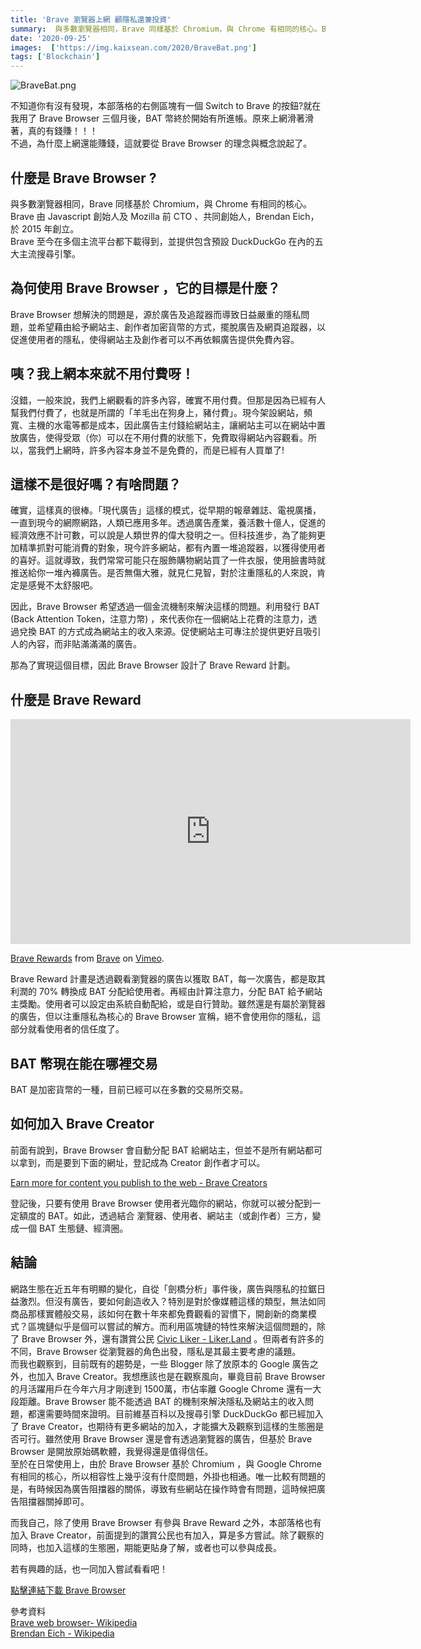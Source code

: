 ```yaml
---
title: 'Brave 瀏覽器上網 顧隱私還兼投資'
summary:  與多數瀏覽器相同，Brave 同樣基於 Chromium，與 Chrome 有相同的核心。Brave 由 Javascript 創始人及 Mozilla 前 CTO 、共同創始人，Brendan Eich， 於 2015 年創立。  Brave 至今在多個主流平台都下載得到，並提供包含預設 DuckDuckGo 在內的五大主流搜尋引擎。
date: '2020-09-25'
images:  ['https://img.kaixsean.com/2020/BraveBat.png']
tags: ['Blockchain']
--- 
```


![BraveBat.png](https://img.kaixsean.com/2020/BraveBat.png)

不知道你有沒有發現，本部落格的右側區塊有一個 Switch to Brave 的按鈕?就在我用了 Brave Browser 三個月後，BAT 幣終於開始有所進帳。原來上網滑著滑著，真的有錢賺！！！  
不過，為什麼上網還能賺錢，這就要從 Brave Browser 的理念與概念說起了。

## 什麼是 Brave Browser ?
與多數瀏覽器相同，Brave 同樣基於 Chromium，與 Chrome 有相同的核心。Brave 由 Javascript 創始人及 Mozilla 前 CTO 、共同創始人，Brendan Eich， 於 2015 年創立。  
Brave 至今在多個主流平台都下載得到，並提供包含預設 DuckDuckGo 在內的五大主流搜尋引擎。

## 為何使用 Brave Browser ，它的目標是什麼？
Brave Browser  想解決的問題是，源於廣告及追蹤器而導致日益嚴重的隱私問題，並希望藉由給予網站主、創作者加密貨幣的方式，擺脫廣告及網頁追蹤器，以促進使用者的隱私，使得網站主及創作者可以不再依賴廣告提供免費內容。

## 咦？我上網本來就不用付費呀！
沒錯，一般來說，我們上網觀看的許多內容，確實不用付費。但那是因為已經有人幫我們付費了，也就是所謂的「羊毛出在狗身上，豬付費」。現今架設網站，頻寬、主機的水電等都是成本，因此廣告主付錢給網站主，讓網站主可以在網站中置放廣告，使得受眾（你）可以在不用付費的狀態下，免費取得網站內容觀看。所以，當我們上網時，許多內容本身並不是免費的，而是已經有人買單了!

## 這樣不是很好嗎？有啥問題？
確實，這樣真的很棒。「現代廣告」這樣的模式，從早期的報章雜誌、電視廣播，一直到現今的網際網路，人類已應用多年。透過廣告產業，養活數十億人，促進的經濟效應不計可數，可以說是人類世界的偉大發明之一。但科技進步，為了能夠更加精準抓對可能消費的對象，現今許多網站，都有內置一堆追蹤器，以獲得使用者的喜好。這就導致，我們常常可能只在服飾購物網站買了一件衣服，使用臉書時就推送給你一堆內褲廣告。是否無傷大雅，就見仁見智，對於注重隱私的人來說，肯定是感覺不太舒服吧。

因此，Brave Browser  希望透過一個金流機制來解決這樣的問題。利用發行 BAT (Back Attention Token，注意力幣) ，來代表你在一個網站上花費的注意力，透過兌換 BAT 的方式成為網站主的收入來源。促使網站主可專注於提供更好且吸引人的內容，而非貼滿滿滿的廣告。

那為了實現這個目標，因此 Brave Browser  設計了 Brave Reward 計劃。

## 什麼是 Brave Reward
<iframe src="https://player.vimeo.com/video/332258054" width="640" height="360" frameborder="0" allow="autoplay; fullscreen" allowfullscreen></iframe>
<p><a href="https://vimeo.com/332258054">Brave Rewards</a> from <a href="https://vimeo.com/user64461481">Brave</a> on <a href="https://vimeo.com">Vimeo</a>.</p>

Brave Reward 計畫是透過觀看瀏覽器的廣告以獲取 BAT，每一次廣告，都是取其利潤的 70% 轉換成 BAT 分配給使用者。再經由計算注意力，分配 BAT 給予網站主獎勵。使用者可以設定由系統自動配給，或是自行贊助。雖然還是有屬於瀏覽器的廣告，但以注重隱私為核心的 Brave Browser  宣稱，絕不會使用你的隱私，這部分就看使用者的信任度了。

## BAT 幣現在能在哪裡交易
BAT 是加密貨幣的一種，目前已經可以在多數的交易所交易。

## 如何加入 Brave Creator
前面有說到，Brave Browser 會自動分配 BAT 給網站主，但並不是所有網站都可以拿到，而是要到下面的網址，登記成為 Creator 創作者才可以。

[Earn more for content you publish to the web - Brave Creators](https://creators.brave.com/)

登記後，只要有使用 Brave Browser 使用者光臨你的網站，你就可以被分配到一定額度的 BAT。如此，透過結合 瀏覽器、使用者、網站主（或創作者）三方，變成一個 BAT 生態鏈、經濟圈。

## 結論
網路生態在近五年有明顯的變化，自從「劍橋分析」事件後，廣告與隱私的拉鋸日益激烈。但沒有廣告，要如何創造收入？特別是對於像媒體這樣的類型，無法如同商品那樣實體般交易，該如何在數十年來都免費觀看的習慣下，開創新的商業模式？區塊鏈似乎是個可以嘗試的解方。而利用區塊鏈的特性來解決這個問題的，除了 Brave Browser  外，還有讚賞公民 [Civic Liker - Liker.Land](https://liker.land/civic/) 。但兩者有許多的不同，Brave Browser   從瀏覽器的角色出發，隱私是其最主要考慮的議題。  
而我也觀察到，目前既有的趨勢是，一些 Blogger 除了放原本的 Google 廣告之外，也加入 Brave Creator。我想應該也是在觀察風向，畢竟目前 Brave Browser  的月活躍用戶在今年六月才剛達到 1500萬，市佔率離 Google Chrome 還有一大段距離。Brave Browser  能不能透過 BAT 的機制來解決隱私及網站主的收入問題，都還需要時間來證明。目前維基百科以及搜尋引擎 DuckDuckGo 都已經加入了 Brave Creator，也期待有更多網站的加入，才能擴大及觀察到這樣的生態圈是否可行。雖然使用 Brave Browser 還是會有透過瀏覽器的廣告，但基於 Brave Browser 是開放原始碼軟體，我覺得還是值得信任。  
至於在日常使用上，由於 Brave Browser 基於 Chromium ，與 Google Chrome 有相同的核心，所以相容性上幾乎沒有什麼問題，外掛也相通。唯一比較有問題的是，有時候因為廣告阻擋器的關係，導致有些網站在操作時會有問題，這時候把廣告阻擋器關掉即可。

而我自己，除了使用 Brave Browser 有參與 Brave Reward 之外，本部落格也有加入 Brave Creator，前面提到的讚賞公民也有加入，算是多方嘗試。除了觀察的同時，也加入這樣的生態圈，期能更貼身了解，或者也可以參與成長。

若有興趣的話，也一同加入嘗試看看吧！

[點擊連結下載 Brave Browser](https://brave.com/kai135)

參考資料  
[Brave web browser- Wikipedia](https://en.wikipedia.org/wiki/Brave_web_browser)  
[Brendan Eich - Wikipedia](https://en.wikipedia.org/wiki/Brendan_Eich)